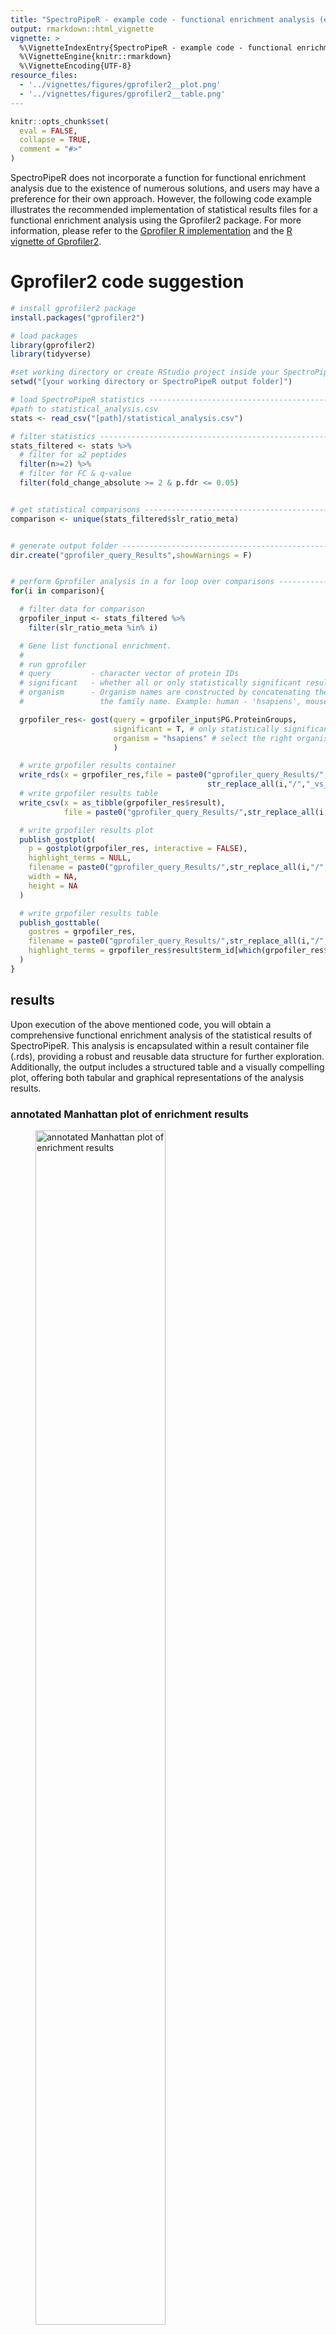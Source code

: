 ```yaml
---
title: "SpectroPipeR - example code - functional enrichment analysis (external package)"
output: rmarkdown::html_vignette
vignette: >
  %\VignetteIndexEntry{SpectroPipeR - example code - functional enrichment analysis (external package)}
  %\VignetteEngine{knitr::rmarkdown}
  %\VignetteEncoding{UTF-8}
resource_files:
  - '../vignettes/figures/gprofiler2__plot.png'
  - '../vignettes/figures/gprofiler2__table.png'
---
```


```r
knitr::opts_chunk$set(
  eval = FALSE,
  collapse = TRUE,
  comment = "#>"
)
```

SpectroPipeR does not incorporate a function for functional enrichment analysis due to the existence of numerous solutions, and users may have a preference for their own approach. However, the following code example illustrates the recommended implementation of statistical results files for a functional enrichment analysis using the Gprofiler2 package. For more information, please refer to the [Gprofiler R implementation](https://biit.cs.ut.ee/gprofiler/page/r) and the [R vignette of Gprofiler2](https://cran.r-project.org/package=gprofiler2).

# Gprofiler2 code suggestion

```r
# install gprofiler2 package
install.packages("gprofiler2")

# load packages
library(gprofiler2)
library(tidyverse)

#set working directory or create RStudio project inside your SpectroPipeR output folder
setwd("[your working directory or SpectroPipeR output folder]")

# load SpectroPipeR statistics --------------------------------------------
#path to statistical_analysis.csv
stats <- read_csv("[path]/statistical_analysis.csv")

# filter statistics -------------------------------------------------------
stats_filtered <- stats %>%
  # filter for ≥2 peptides
  filter(n>=2) %>%
  # filter for FC & q-value
  filter(fold_change_absolute >= 2 & p.fdr <= 0.05)


# get statistical comparisons ---------------------------------------------
comparison <- unique(stats_filtered$slr_ratio_meta)


# generate output folder --------------------------------------------------
dir.create("gprofiler_query_Results",showWarnings = F)


# perform Gprofiler analysis in a for loop over comparisons ---------------
for(i in comparison){

  # filter data for comparison
  grpofiler_input <- stats_filtered %>%
    filter(slr_ratio_meta %in% i)

  # Gene list functional enrichment.
  #
  # run gprofiler
  # query         - character vector of protein IDs
  # significant   - whether all or only statistically significant results should be returned.
  #	organism      - Organism names are constructed by concatenating the first letter of the name and
  #                 the family name. Example: human - 'hsapiens', mouse - 'mmusculus'

  grpofiler_res<- gost(query = grpofiler_input$PG.ProteinGroups,
                       significant = T, # only statistically significant results should be returned
                       organism = "hsapiens" # select the right organism
                       )

  # write grpofiler results container
  write_rds(x = grpofiler_res,file = paste0("gprofiler_query_Results/",
                                            str_replace_all(i,"/","_vs_"),".rds"))
  # write grpofiler results table
  write_csv(x = as_tibble(grpofiler_res$result),
            file = paste0("gprofiler_query_Results/",str_replace_all(i,"/","_vs_"),".csv"))

  # write grpofiler results plot
  publish_gostplot(
    p = gostplot(grpofiler_res, interactive = FALSE),
    highlight_terms = NULL,
    filename = paste0("gprofiler_query_Results/",str_replace_all(i,"/","_vs_"),"__plot.png"),
    width = NA,
    height = NA
  )

  # write grpofiler results table
  publish_gosttable(
    gostres = grpofiler_res,
    filename = paste0("gprofiler_query_Results/",str_replace_all(i,"/","_vs_"),"__table.png"),
    highlight_terms = grpofiler_res$result$term_id[which(grpofiler_res$result$p_value<1E-16)]
  )
}

```

## results

Upon execution of the above mentioned code, you will obtain a comprehensive functional enrichment analysis of the statistical results of SpectroPipeR. This analysis is encapsulated within a result container file (.rds), providing a robust and reusable data structure for further exploration. Additionally, the output includes a structured table and a visually compelling plot, offering both tabular and graphical representations of the analysis results. 

### annotated Manhattan plot of enrichment results

![annotated Manhattan plot of enrichment results](../vignettes/figures/gprofiler2__plot.png){width="70%"}

### table with the functional enrichment analysis results

![table with the functional enrichment analysis results with a p-value below 1E-16](../vignettes/figures/gprofiler2__table.png){width="70%"}


